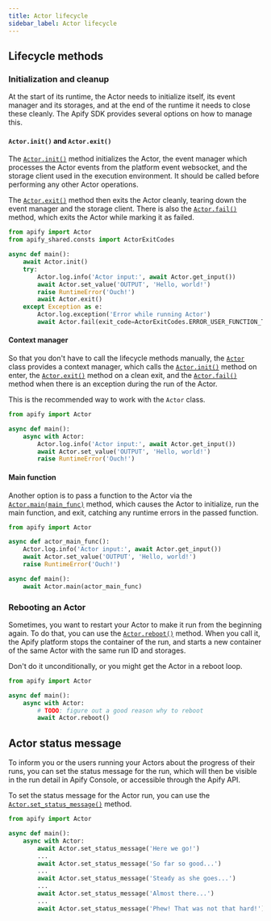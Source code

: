 ```yaml
---
title: Actor lifecycle
sidebar_label: Actor lifecycle
---
```


## Lifecycle methods

### Initialization and cleanup

At the start of its runtime, the Actor needs to initialize itself, its event manager and its storages,
and at the end of the runtime it needs to close these cleanly.
The Apify SDK provides several options on how to manage this.

#### `Actor.init()` and `Actor.exit()`

The [`Actor.init()`](../../reference/class/Actor#init) method initializes the Actor,
the event manager which processes the Actor events from the platform event websocket,
and the storage client used in the execution environment.
It should be called before performing any other Actor operations.

The [`Actor.exit()`](../../reference/class/Actor#exit) method then exits the Actor cleanly,
tearing down the event manager and the storage client.
There is also the [`Actor.fail()`](../../reference/class/Actor#fail) method, which exits the Actor while marking it as failed.

```python title="src/main.py"
from apify import Actor
from apify_shared.consts import ActorExitCodes

async def main():
    await Actor.init()
    try:
        Actor.log.info('Actor input:', await Actor.get_input())
        await Actor.set_value('OUTPUT', 'Hello, world!')
        raise RuntimeError('Ouch!')
        await Actor.exit()
    except Exception as e:
        Actor.log.exception('Error while running Actor')
        await Actor.fail(exit_code=ActorExitCodes.ERROR_USER_FUNCTION_THREW, exception=e)
```

#### Context manager

So that you don't have to call the lifecycle methods manually, the [`Actor`](../../reference/class/Actor) class provides a context manager,
which calls the [`Actor.init()`](../../reference/class/Actor#init) method on enter,
the [`Actor.exit()`](../../reference/class/Actor#exit) method on a clean exit,
and the [`Actor.fail()`](../../reference/class/Actor#fail) method when there is an exception during the run of the Actor.

This is the recommended way to work with the `Actor` class.

```python title="src/main.py"
from apify import Actor

async def main():
    async with Actor:
        Actor.log.info('Actor input:', await Actor.get_input())
        await Actor.set_value('OUTPUT', 'Hello, world!')
        raise RuntimeError('Ouch!')
```

#### Main function

Another option is to pass a function to the Actor via the [`Actor.main(main_func)`](../../reference/class/Actor#main) method,
which causes the Actor to initialize, run the main function, and exit, catching any runtime errors in the passed function.

```python title="src/main.py"
from apify import Actor

async def actor_main_func():
    Actor.log.info('Actor input:', await Actor.get_input())
    await Actor.set_value('OUTPUT', 'Hello, world!')
    raise RuntimeError('Ouch!')

async def main():
    await Actor.main(actor_main_func)
```

### Rebooting an Actor

Sometimes, you want to restart your Actor to make it run from the beginning again.
To do that, you can use the [`Actor.reboot()`](../../reference/class/Actor#reboot) method.
When you call it, the Apify platform stops the container of the run,
and starts a new container of the same Actor with the same run ID and storages.

Don't do it unconditionally, or you might get the Actor in a reboot loop.

```python title="src/main.py"
from apify import Actor

async def main():
    async with Actor:
        # TODO: figure out a good reason why to reboot
        await Actor.reboot()
```

## Actor status message

To inform you or the users running your Actors about the progress of their runs,
you can set the status message for the run, which will then be visible in the run detail in Apify Console,
or accessible through the Apify API.

To set the status message for the Actor run, you can use the [`Actor.set_status_message()`](../../reference/class/Actor#set_status_message) method.

```python title="src/main.py"
from apify import Actor

async def main():
    async with Actor:
        await Actor.set_status_message('Here we go!')
        ...
        await Actor.set_status_message('So far so good...')
        ...
        await Actor.set_status_message('Steady as she goes...')
        ...
        await Actor.set_status_message('Almost there...')
        ...
        await Actor.set_status_message('Phew! That was not that hard!')
```
